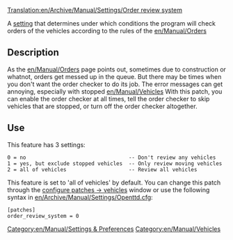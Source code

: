 [[Translation:en/Archive/Manual/Settings/Order review system]]
[[Category:en/Manual/Settings & Preferences]]
[[Category:en/Manual/Vehicles]]

A [[en/Archive/Manual/Settings/Advanced Settings|setting]] that determines under which conditions the program will check orders of the vehicles according to the rules of the [[en/Manual/Orders]]

== Description ==

As the [[en/Manual/Orders]] page points out, sometimes due to construction or whatnot, orders get messed up in the queue.  But there may be times when you don't want the order checker to do its job.  The error messages can get annoying, especially with stopped [[en/Manual/Vehicles]]  With this patch, you can enable the order checker at all times, tell the order checker to skip vehicles that are stopped, or turn off the order checker altogether.

== Use ==

This feature has 3 settings:

 0 = no                                 -- Don't review any vehicles
 1 = yes, but exclude stopped vehicles  -- Only review moving vehicles
 2 = all of vehicles                    -- Review all vehicles

This feature is set to 'all of vehicles' by default. You can change this patch through the [[en/Archive/Manual/Settings/Configuring patches/Vehicles|configure patches -> vehicles]] window or use the following syntax in [[en/Archive/Manual/Settings/Openttd.cfg]]:

 [patches]
 order_review_system = 0